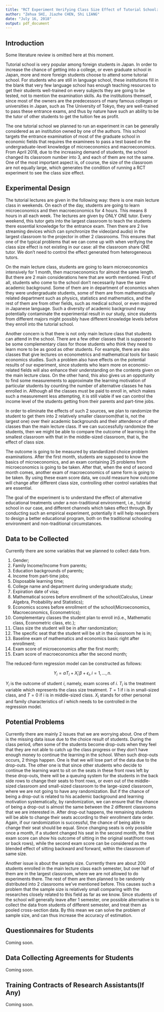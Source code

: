 ```yaml
---
title: "RCT Experiment Verifying Class Size Effect of Tutorial School: A Case Study"
author: "Zehua SHI, Jiazhe CHEN, Shi LIANG"
date: "July 16, 2018"
output: pdf_document
---
```


## Introduction

Some literature review is omitted here at this moment.

Tutorial school is very popular among foreign students in Japan. In order to increase the chance of getting into a college, or even graduate school in Japan, more and more foreign students choose to attend some tutorial school. For students who are still in language school, these institutions fill in the blank that very few language school has enough teaching resources to get their students well-trained on every subjects they are going to be tested, not to mention the examination skills. As the institutions themself, since most of the owners are the predecessors of many famous colleges or universities in Japan, such as The University of Tokyo, they are well-trained to pass these entrance exams, and thus by nature have such an ability to be the tutor of other students to get the tuition fee as profit.

The one tutorial school we planned to run an experiment in can be generally considered as an institution owned by one of the authors. This school targets the entrance examination of most of the graduate school in economic fields that requires the examinees to pass a test based on the undergraduate-level knowledge of microeconomics and macroeconomics. From April 2018, due to the increasing demand of students, the school changed its classroom number into 3, and each of them are not the same. One of the most important aspect is, of course, the size of the classroom are not equally large, which generates the condition of running a RCT experiment to see the class size effect. 

## Experimental Design

The tutorial lectures are given in the following way: there is one main lecture class in weekends. On each of the day, students are going to learn microeconomics and then macroeconomics for 4 hours. This means 8 hours in all each week. The lectures are given by ONLY ONE tutor. Every weekend, this tutor gets into the largest classroom to teach the students there essential knowledge for the entrance exam. Then there are 2 live streaming devices which can synchronize the video(and audio) in the largest classroom to the projector in other 2 classrooms. This ensures that one of the typical problems that we can come up with when verifying the class size effect is not existing in our case: all the classroom share ONE tutor. We don't need to control the effect generated from heterogeneous tutors.

On the main lecture class, students are going to learn microeconomics intensively for 1 month, then macroeconomics for almost the same length. But there are 2 main considerations here that are worth mentioned. First of all, students who come to the school don't necessarily have the same academic background. Some of them are in department of economics when they were undergraduate students, some of them are from mathematically related department such as physics, statistics and mathematics, and the rest of them are from other fields, such as medical school, or even majored in Japanese language. Such a diversity of academic background may potentially contaminate the experimental result in our study, since students from different majors might possibly have different knowledge levels before they enroll into the tutorial school.

Another concern is that there is not only main lecture class that students can attend in the school. There are a few other classes that is supposed to be some complementary class for those students who think they need to learn more to be as good as other students. For example, there are also classes that give lectures on econometrics and mathematical tools for basic economics studies. Such a problem also have effects on the potential results of our experiment, since students who learn more on economic-related fields will also enhance their understanding on the contents given on the main lecture class. On the other hand, this also gives us an oppotunity to find some measurements to approximate the learning motivation of particular students by counting the number of alternative classes he has enrolled in. Although all the classes must be paid to enroll in, which makes such a measurement less attempting, it is still viable if we can control the income level of the students getting from their parents and part-time jobs.

In order to eliminate the effects of such 2 sources, we plan to randomize the student to get them into 2 relatively smaller classroom(that is, not the largest one) over their academic backgrounds and their attendence of other classes than the main lecture class. If we can successfully randomize the students, then we might be able to compare the outcome of learning in the smallest classroom with that in the middle-sized classroom, that is, the effect of class size.

The outcome is going to be measured by standardized choice problem examinations. After the first month, students are supposed to know the basics of microeconomics, and an exam containing 25 problems from microeconomics is going to be taken. After that, when the end of second month comes, another exam of macroeconomics of same form is going to be taken. By using these exam score data, we could measure how outcome will change after different class size, controlling other control variables that are essential.

The goal of the experiment is to understand the effect of alternative educational treatments under a non-traditional environment, i.e., tutorial school in our case, and  different channels which takes effect through. By conducting such an empirical experiment, potentially it will help researchers to design a better educational program, both on the traditional schooling environment and non-traditional circumstances. 

## Data to be Collected

Currently there are some variables that we planned to collect data from.

1. Gender;
2. Family Income/Income from parents;
3. Education backgrounds of parents;
4. Income from part-time jobs;
5. Disposable learning time;
6. College name and department during undergraduate study;
7. Expiration date of visa;
8. Mathematical scores before enrollment of the school(Calculus, Linear Algebra, Probability and Statistics);
9. Economics scores before enrollment of the school(Microeconomics, Macroeconomics, Econometrics);
10. Complementary classes the student plan to enroll in(i.e., Mathematic class, Econometric class, etc.);
11. Class size the student will be in after randomization;
12. The specific seat that the student will be sit in the classroom he is in;
13. Baseline exam of mathematics and economics basic right after enrollment;
14. Exam score of microeconomics after the first month;
15. Exam score of macroeconomics after the second month;

The reduced-form regression model can be constructed as follows:

$$
Y_i=\alpha T_i+X_i'\beta+\epsilon_i,i=1, \dots, n.
$$

$Y_i$ is the outcome of student $i$, namely, exam scores of $i$. $T_i$ is the treatment variable which represents the class size treatment. $T=1$ if i is in small-sized class, and $T=0$ if i is in middle-sized class. $X_i$ stands for other personal and family characteristics of $i$ which needs to be controlled in the regression model.

## Potential Problems

Currently there are mainly 2 issues that we are worrying about. One of them is the missing data issue due to the choice result of students. During the class period, often some of the students become drop-outs when they feel that they are not able to catch up the class progress or they don't have enough money to continue the learning in the school. When such drop-outs occurs, 2 things happen. One is that we will lose part of the data due to the drop-outs. The other one is that since other students who decide to continue the learning want to sit on the seats in these front rows left by these drop-outs, there will be a queuing system for the students in the back side rows to change their seats to front rows, or even out of the middle-sized classroom and small-sized classroom to the large-sized classroom, where we are not going to have any randomization. But if the chance of being a drop-out is related to his academic background and learning motivation systematically, by randomization, we can ensure that the chance of being a drop-out is almost the same between the 2 different classrooms that we are interested in. After drop-out happens, the remaining students will be able to change their seats according to their enrollment date order. Again, if our randomization is successful, the chance of being able to change their seat should be equal. Since changing seats is only possible once a month, if a student changed his seat in the second month, the first exam score can show his outcome of sitting in the original seat(front rows or back rows), while the second exam score can be considered as the blended effect of sitting backward and forward, within the classroom of same size.

Another issue is about the sample size. Currently there are about 200 students enrolled in the main lecture class each semester, but over half of them are in the largest classroom, where we are not allowed to do experiments there. The rest of them are then planned to be randomly distributed into 2 classrooms we've mentioned before. This causes such a problem that the sample size is relatively small comparing with the researches closely related to this field as far as we know. Since students of the school will generally leave after 1 semester, one possible alternative is to collect the data from students of different semester, and treat them as pooled cross-section data. By this mean we can solve the problem of sample size, and can thus increase the accuracy of estimation.

## Questionnaires for Students 

Coming soon.


## Data Collecting Agreements for Students

Coming soon.

## Training Contracts of Research Assistants(If Any)

Coming soon.

